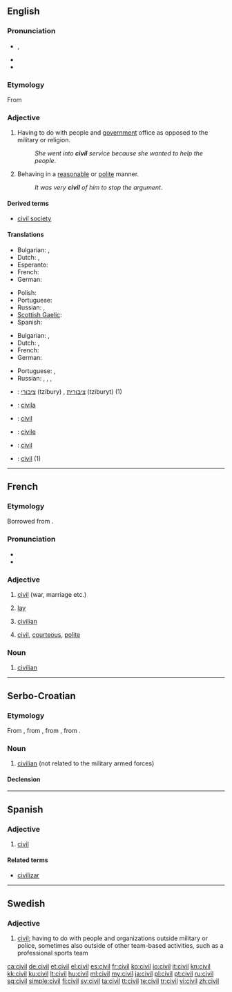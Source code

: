 ==English==

===Pronunciation===
* {{enPR|ʹsĭv-əl}} {{IPA|/ˈsɪv.əl/}}, {{SAMPA|/"sIv.@l/}}
* {{audio|en-us-civil.ogg|Audio (US)}}
* {{rhymes|ɪvəl}}

===Etymology===
From {{etyl|la}} {{term|civilis|lang=la||relating to a citizen}}

===Adjective===
{{en-adj}}

# Having to do with people and [[government]] office as opposed to the military or religion.
#: ''She went into '''civil''' service because she wanted to help the people''.
# Behaving in a [[reasonable]] or [[polite]] manner.
#: ''It was very '''civil''' of him to stop the argument''.

====Derived terms====
* [[civil society]]

====Translations====
{{trans-top|Related to people and government office as opposed to miliary or religion}}
* Bulgarian: {{t|bg|граждански}},  {{t|bg|цивилен}}
* Dutch: {{t+|nl|burgerlijk}}, {{t|nl|civiel}}
* Esperanto: {{t-|eo|civila|xs=Esperanto}}
* French: {{t+|fr|civil}}
* German: {{t+|de|zivil}}
{{trans-mid}}
* Polish: {{t+|pl|cywilny|m}}
* Portuguese: {{t+|pt|civil}}
* Russian: {{t+|ru|гражданский|tr=graždánskij}}, {{t|ru|штатский|tr=štátskij}}
* [[Scottish Gaelic]]: {{t-|gd|catharra|xs=Scottish Gaelic}}
* Spanish: {{t+|es|civil}}
{{trans-bottom}}

{{trans-top|In a reasonable or polite manner}}
* Bulgarian: {{t|bg|вежлив}},  {{t+|bg|учтив}}
* Dutch: {{t+|nl|beschaafd}}, {{t|nl|geciviliseerd}}
* French: {{t+|fr|civil}}
* German: {{t-|de|zivilisiert}}
{{trans-mid}}
* Portuguese: {{t+|pt|civil}}, {{t+|pt|civilizado}}
* Russian: {{t|ru|цивилизованный|tr=civilizóvannyj}}, {{t|ru|воспитанный|tr=vospítannyj}}, {{t+|ru|культурный|tr=kul'túrnyj}}, {{t+|ru|вежливый|tr=v'éžlivyj}}
{{trans-bottom}}

{{checktrans-top}}
* {{ttbc|Hebrew}}: [[ציבורי]] (tzibury) {{m}}, [[ציבורית]] (tziburyt) {{f}} (1)
* {{ttbc|Ido}}: [[civila]]
* {{ttbc|Interlingua}}: [[#English|civil]]
{{trans-mid}}
* {{ttbc|Italian}}: [[civile]]
* {{ttbc|Spanish}}: [[civil]]
* {{ttbc|Swedish}}: [[civil#Swedish|civil]] (1)
{{trans-bottom}}

----

==French==
{{wikipedia|lang=fr}}

===Etymology===
Borrowed from {{etyl|la|fr}} {{term|civilis}}.

===Pronunciation===
* {{IPA|/sivil/|lang=fr}}
* {{audio|Fr-civil.ogg|Audio}}

===Adjective===
{{fr-adj}}

# [[#English|civil]] (war, marriage etc.)
# {{politics|lang=fr}} [[lay]]
# [[civilian]]
# {{literary|lang=fr}} [[#English|civil]], [[courteous]], [[polite]]

===Noun===
{{fr-noun|m}}

# [[civilian]]

----

==Serbo-Croatian==

===Etymology===
From {{etyl|de|sh}} {{term|Zivil|lang=de}}, from {{etyl|fr|sh}} {{term|civil|lang=fr}}, from {{etyl|la|sh}} {{term|civilis|cīvīlis|civic, civil|lang=la}}, from {{term|civis|cīvis|citizen|lang=la}}.

===Noun===
{{sh-noun|g=m|head=cìvīl|r|цивил|цѝвӣл}}

# [[civilian]] (not related to the military armed forces)

====Declension====
{{sh-decl-noun
|cìvīl|civili
|civíla|civila
|civilu|civilima
|civila|civile
|civile|civili
|civilu|civilima
|civilom|civilima
}}

----

==Spanish==

===Adjective===
{{es-adj|pl=civiles}}

# [[civil#English|civil]]

====Related terms====
* [[civilizar]]

----

==Swedish==

===Adjective===
{{infl|sv|adjective}}
{{sv-adj-abs}}

# [[civil#English|civil]]; having to do with people and organizations outside military or police, sometimes also outside of other team-based activities, such as a professional sports team

[[ca:civil]]
[[de:civil]]
[[et:civil]]
[[el:civil]]
[[es:civil]]
[[fr:civil]]
[[ko:civil]]
[[io:civil]]
[[it:civil]]
[[kn:civil]]
[[kk:civil]]
[[ku:civil]]
[[lt:civil]]
[[hu:civil]]
[[ml:civil]]
[[my:civil]]
[[ja:civil]]
[[pl:civil]]
[[pt:civil]]
[[ru:civil]]
[[sq:civil]]
[[simple:civil]]
[[fi:civil]]
[[sv:civil]]
[[ta:civil]]
[[tt:civil]]
[[te:civil]]
[[tr:civil]]
[[vi:civil]]
[[zh:civil]]